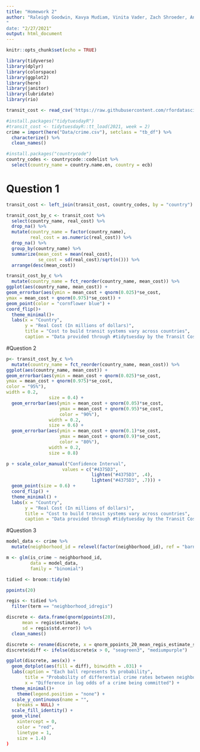 ```yaml
---
title: "Homework 2"
author: "Raleigh Goodwin, Kavya Mudiam, Vinita Vader, Zach Shroeder, Ann-Marie Barrett"
"
date: "2/27/2021"
output: html_document
---
```


```r
knitr::opts_chunk$set(echo = TRUE)
```

```r
library(tidyverse)
library(dplyr)
library(colorspace)
library(ggplot2)
library(here)
library(janitor)
library(lubridate)
library(rio)

transit_cost <- read_csv('https://raw.githubusercontent.com/rfordatascience/tidytuesday/master/data/2021/2021-01-05/transit_cost.csv')

#install.packages("tidytuesdayR")
#transit_cost <- tidytuesdayR::tt_load(2021, week = 2)
crime = import(here("Data/crime.csv"), setclass = "tb_df") %>% 
  characterize() %>% 
  clean_names()

#install.packages("countrycode")
country_codes <- countrycode::codelist %>% 
  select(country_name = country.name.en, country = ecb)
```

# Question 1
```r
transit_cost <- left_join(transit_cost, country_codes, by = "country")

transit_cost_by_c <- transit_cost %>% 
  select(country_name, real_cost) %>% 
  drop_na() %>% 
  mutate(country_name = factor(country_name),
         real_cost = as.numeric(real_cost)) %>%
  drop_na() %>% 
  group_by(country_name) %>% 
  summarize(mean_cost = mean(real_cost),
            se_cost = sd(real_cost)/sqrt(n())) %>% 
  arrange(desc(mean_cost))

transit_cost_by_c %>%
  mutate(country_name = fct_reorder(country_name, mean_cost)) %>% 
ggplot(aes(country_name, mean_cost)) +
geom_errorbar(aes(ymin = mean_cost + qnorm(0.025)*se_cost,
ymax = mean_cost + qnorm(0.975)*se_cost)) +
geom_point(color = "cornflower blue") +
coord_flip()+
  theme_minimal()+
  labs(x = "Country",
       y = "Real Cost (In millions of dollars)",
       title = "Cost to build transit systems vary across countries",
       caption = "Data provided through #tidytuesday by the Transit Costs Project")
```


#Question 2
```r
p<- transit_cost_by_c %>%
  mutate(country_name = fct_reorder(country_name, mean_cost)) %>% 
ggplot(aes(country_name, mean_cost)) +
geom_errorbar(aes(ymin = mean_cost + qnorm(0.025)*se_cost,
ymax = mean_cost + qnorm(0.975)*se_cost,
color = "95%"),
width = 0.2,
                size = 0.4) + 
  geom_errorbar(aes(ymin = mean_cost + qnorm(0.05)*se_cost,
                    ymax = mean_cost + qnorm(0.95)*se_cost,
                    color = "90%"),
                width = 0.2,
                size = 0.6) + 
  geom_errorbar(aes(ymin = mean_cost + qnorm(0.1)*se_cost,
                    ymax = mean_cost + qnorm(0.9)*se_cost,
                    color = "80%"),
                width = 0.2,
                size = 0.8)

p + scale_color_manual("Confidence Interval",
                     values = c("#4375D3",
                                lighten("#4375D3", .4),
                                lighten("#4375D3", .7))) +
  geom_point(size = 0.6) +
  coord_flip() +
  theme_minimal() +
  labs(x = "Country",
       y = "Real Cost (In millions of dollars)",
       title = "Cost to build transit systems vary across countries",
       caption = "Data provided through #tidytuesday by the Transit Costs Project")

```

#Question 3
```r
model_data <- crime %>% 
  mutate(neighborhood_id = relevel(factor(neighborhood_id), ref = "barnum"))

m <- glm(is_crime ~ neighborhood_id, 
         data = model_data,
         family = "binomial")

tidied <- broom::tidy(m)

ppoints(20)

regis <- tidied %>% 
  filter(term == "neighborhood_idregis")

discrete <- data.frame(qnorm(ppoints(20), 
      mean = regis$estimate,
      sd = regis$std.error)) %>% 
  clean_names()

discrete <- rename(discrete, x = qnorm_ppoints_20_mean_regis_estimate_sd_regis_std_error)
discrete$diff <- ifelse(discrete$x > 0, "seagreen3", "mediumpurple")

ggplot(discrete, aes(x)) +
  geom_dotplot(aes(fill = diff), binwidth = .031) +
  labs(caption = "Each ball represents 5% probability",
       title = "Probability of differential crime rates between neighborhoods: Barnum-West compared to Barnum",
       x = "Difference in log odds of a crime being committed") +
  theme_minimal()+
    theme(legend.position = "none") +
  scale_y_continuous(name = "",
    breaks = NULL) +
  scale_fill_identity() +
  geom_vline(
    xintercept = 0, 
    color = "red",
    linetype = 1,
    size = 1.4)
)
```

